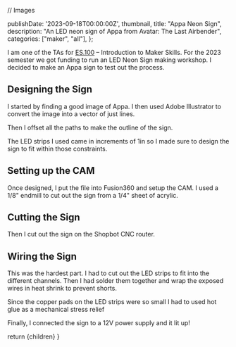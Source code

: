 // Images

  publishDate: '2023-09-18T00:00:00Z',
  thumbnail,
  title: "Appa Neon Sign",
  description: "An LED neon sign of Appa from Avatar: The Last Airbender",
  categories: ["maker", "all"],
};

I am one of the TAs for [ES.100](http://student.mit.edu/catalog/search.cgi?search=ES.100) – Introduction to Maker Skills. For the 2023 semester we got funding to run an LED Neon Sign making workshop. I decided to make an Appa sign to test out the process.

## Designing the Sign

I started by finding a good image of Appa. I then used Adobe Illustrator to convert the image into a vector of just lines. 

Then I offset all the paths to make the outline of the sign. 

The LED strips I used came in increments of 1in so I made sure to design the sign to fit within those constraints.

## Setting up the CAM

Once designed, I put the file into Fusion360 and setup the CAM. I used a 1/8" endmill to cut out the sign from a 1/4" sheet of acrylic.

<ProjectImage src={camPreview} alt="Simulated CAM job in Fusion 360" />

## Cutting the Sign

Then I cut out the sign on the Shopbot CNC router.

<ProjectImage src={routerJob} alt="Sign being cut on CNC router" />

## Wiring the Sign

This was the hardest part. I had to cut out the LED strips to fit into the different channels. Then I had solder them together and wrap the exposed wires in heat shrink to prevent shorts. 

<ProjectImage src={addingTheWires} alt="Adding the wires to channels" />

Since the copper pads on the LED strips were so small I had to used hot glue as a mechanical stress relief

Finally, I connected the sign to a 12V power supply and it lit up!

<ProjectImage src={thumbnail} alt="Completed Sign" />
 
  return <ProjectLayout metadata={metadata}>{children}</ProjectLayout>
}